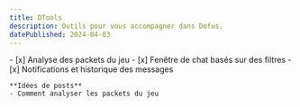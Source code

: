```yaml
---
title: DTools 
description: Outils pour vous accompagner dans Dofus.
datePublished: 2024-04-03
---
```


<Wip>
    - [x] Analyse des packets du jeu
    - [x] Fenêtre de chat basés sur des filtres
    - [x] Notifications et historique des messages

    **Idées de posts**
    - Comment analyser les packets du jeu
</Wip>

<UrlPreview url="https://github.com/Vahor/dtools"/>
